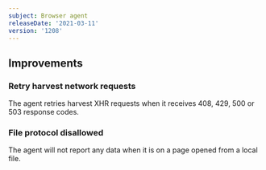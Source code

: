 ```yaml
---
subject: Browser agent
releaseDate: '2021-03-11'
version: '1208'
---
```


## Improvements

### Retry harvest network requests

The agent retries harvest XHR requests when it receives 408, 429, 500 or 503 response codes.

### File protocol disallowed

The agent will not report any data when it is on a page opened from a local file.
